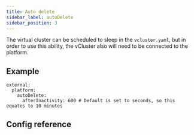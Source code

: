 ```yaml
---
title: Auto delete
sidebar_label: autoDelete
sidebar_position: 3
---
```




<ProAdmonition/>

The virtual cluster can be scheduled to sleep in the `vcluster.yaml`, but in order to use this ability, the vCluster also will need to be connected to the platform.

## Example

```
external:
  platform:
    autoDelete:
      afterInactivity: 600 # Default is set to seconds, so this equates to 10 minutes
```

## Config reference

<AutoDelete />
